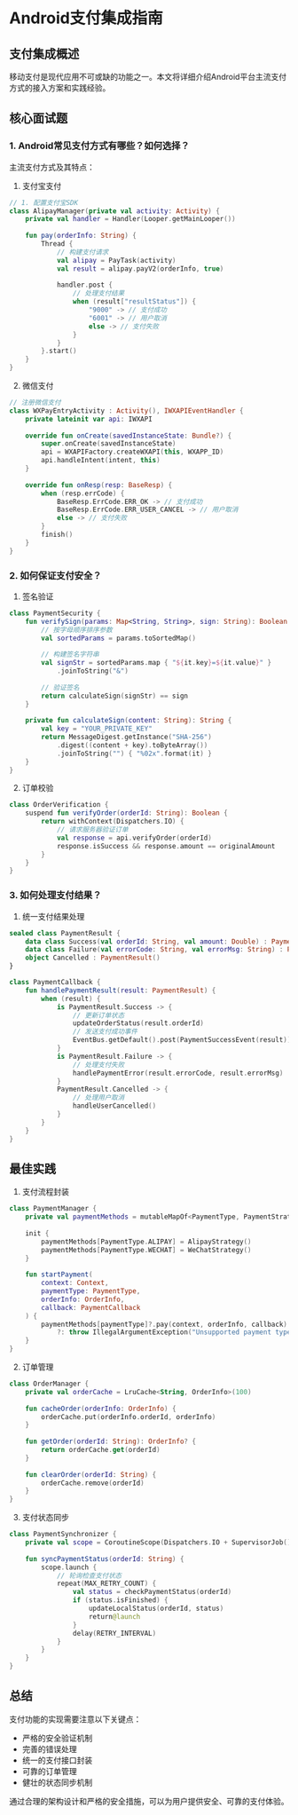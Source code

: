 # Android支付集成指南

## 支付集成概述

移动支付是现代应用不可或缺的功能之一。本文将详细介绍Android平台主流支付方式的接入方案和实践经验。

## 核心面试题

### 1. Android常见支付方式有哪些？如何选择？

主流支付方式及其特点：

1. 支付宝支付
```kotlin
// 1. 配置支付宝SDK
class AlipayManager(private val activity: Activity) {
    private val handler = Handler(Looper.getMainLooper())
    
    fun pay(orderInfo: String) {
        Thread {
            // 构建支付请求
            val alipay = PayTask(activity)
            val result = alipay.payV2(orderInfo, true)
            
            handler.post {
                // 处理支付结果
                when (result["resultStatus"]) {
                    "9000" -> // 支付成功
                    "6001" -> // 用户取消
                    else -> // 支付失败
                }
            }
        }.start()
    }
}
```

2. 微信支付
```kotlin
// 注册微信支付
class WXPayEntryActivity : Activity(), IWXAPIEventHandler {
    private lateinit var api: IWXAPI
    
    override fun onCreate(savedInstanceState: Bundle?) {
        super.onCreate(savedInstanceState)
        api = WXAPIFactory.createWXAPI(this, WXAPP_ID)
        api.handleIntent(intent, this)
    }
    
    override fun onResp(resp: BaseResp) {
        when (resp.errCode) {
            BaseResp.ErrCode.ERR_OK -> // 支付成功
            BaseResp.ErrCode.ERR_USER_CANCEL -> // 用户取消
            else -> // 支付失败
        }
        finish()
    }
}
```

### 2. 如何保证支付安全？

1. 签名验证
```kotlin
class PaymentSecurity {
    fun verifySign(params: Map<String, String>, sign: String): Boolean {
        // 按字母顺序排序参数
        val sortedParams = params.toSortedMap()
        
        // 构建签名字符串
        val signStr = sortedParams.map { "${it.key}=${it.value}" }
            .joinToString("&")
        
        // 验证签名
        return calculateSign(signStr) == sign
    }
    
    private fun calculateSign(content: String): String {
        val key = "YOUR_PRIVATE_KEY"
        return MessageDigest.getInstance("SHA-256")
            .digest((content + key).toByteArray())
            .joinToString("") { "%02x".format(it) }
    }
}
```

2. 订单校验
```kotlin
class OrderVerification {
    suspend fun verifyOrder(orderId: String): Boolean {
        return withContext(Dispatchers.IO) {
            // 请求服务器验证订单
            val response = api.verifyOrder(orderId)
            response.isSuccess && response.amount == originalAmount
        }
    }
}
```

### 3. 如何处理支付结果？

1. 统一支付结果处理
```kotlin
sealed class PaymentResult {
    data class Success(val orderId: String, val amount: Double) : PaymentResult()
    data class Failure(val errorCode: String, val errorMsg: String) : PaymentResult()
    object Cancelled : PaymentResult()
}

class PaymentCallback {
    fun handlePaymentResult(result: PaymentResult) {
        when (result) {
            is PaymentResult.Success -> {
                // 更新订单状态
                updateOrderStatus(result.orderId)
                // 发送支付成功事件
                EventBus.getDefault().post(PaymentSuccessEvent(result))
            }
            is PaymentResult.Failure -> {
                // 处理支付失败
                handlePaymentError(result.errorCode, result.errorMsg)
            }
            PaymentResult.Cancelled -> {
                // 处理用户取消
                handleUserCancelled()
            }
        }
    }
}
```

## 最佳实践

1. 支付流程封装
```kotlin
class PaymentManager {
    private val paymentMethods = mutableMapOf<PaymentType, PaymentStrategy>()
    
    init {
        paymentMethods[PaymentType.ALIPAY] = AlipayStrategy()
        paymentMethods[PaymentType.WECHAT] = WeChatStrategy()
    }
    
    fun startPayment(
        context: Context,
        paymentType: PaymentType,
        orderInfo: OrderInfo,
        callback: PaymentCallback
    ) {
        paymentMethods[paymentType]?.pay(context, orderInfo, callback)
            ?: throw IllegalArgumentException("Unsupported payment type")
    }
}
```

2. 订单管理
```kotlin
class OrderManager {
    private val orderCache = LruCache<String, OrderInfo>(100)
    
    fun cacheOrder(orderInfo: OrderInfo) {
        orderCache.put(orderInfo.orderId, orderInfo)
    }
    
    fun getOrder(orderId: String): OrderInfo? {
        return orderCache.get(orderId)
    }
    
    fun clearOrder(orderId: String) {
        orderCache.remove(orderId)
    }
}
```

3. 支付状态同步
```kotlin
class PaymentSynchronizer {
    private val scope = CoroutineScope(Dispatchers.IO + SupervisorJob())
    
    fun syncPaymentStatus(orderId: String) {
        scope.launch {
            // 轮询检查支付状态
            repeat(MAX_RETRY_COUNT) {
                val status = checkPaymentStatus(orderId)
                if (status.isFinished) {
                    updateLocalStatus(orderId, status)
                    return@launch
                }
                delay(RETRY_INTERVAL)
            }
        }
    }
}
```

## 总结

支付功能的实现需要注意以下关键点：

- 严格的安全验证机制
- 完善的错误处理
- 统一的支付接口封装
- 可靠的订单管理
- 健壮的状态同步机制

通过合理的架构设计和严格的安全措施，可以为用户提供安全、可靠的支付体验。